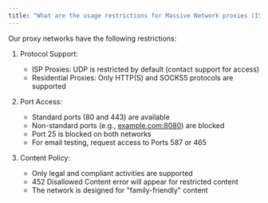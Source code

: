 ```yaml
---
title: "What are the usage restrictions for Massive Network proxies (ISP and Residential)?"
---
```


Our proxy networks have the following restrictions:

1. Protocol Support:
   - ISP Proxies: UDP is restricted by default (contact support for access)
   - Residential Proxies: Only HTTP(S) and SOCKS5 protocols are supported

2. Port Access:
   - Standard ports (80 and 443) are available
   - Non-standard ports (e.g., [example.com:8080](http://example.com:8080)) are blocked
   - Port 25 is blocked on both networks
   - For email testing, request access to Ports 587 or 465

3. Content Policy:
   - Only legal and compliant activities are supported
   - 452 Disallowed Content error will appear for restricted content
   - The network is designed for "family-friendly" content